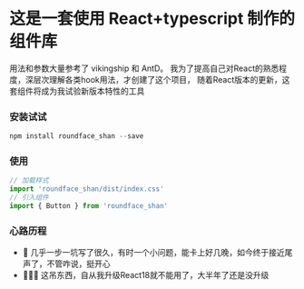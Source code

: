
<Meta title="Welcome" />

# 这是一套使用 React+typescript 制作的组件库
用法和参数大量参考了 vikingship 和 AntD。
我为了提高自己对React的熟悉程度，深层次理解各类hook用法，才创建了这个项目，
随着React版本的更新，这套组件将成为我试验新版本特性的工具
### 安装试试
~~~javascript
npm install roundface_shan --save
~~~
### 使用
~~~javascript
// 加载样式
import 'roundface_shan/dist/index.css'
// 引入组件
import { Button } from 'roundface_shan'
~~~
### 心路历程
* 🥳 几乎一步一坑写了很久，有时一个小问题，能卡上好几晚，如今终于接近尾声了，不管咋说，挺开心
* 🤬🤬🤬 这吊东西，自从我升级React18就不能用了，大半年了还是没升级